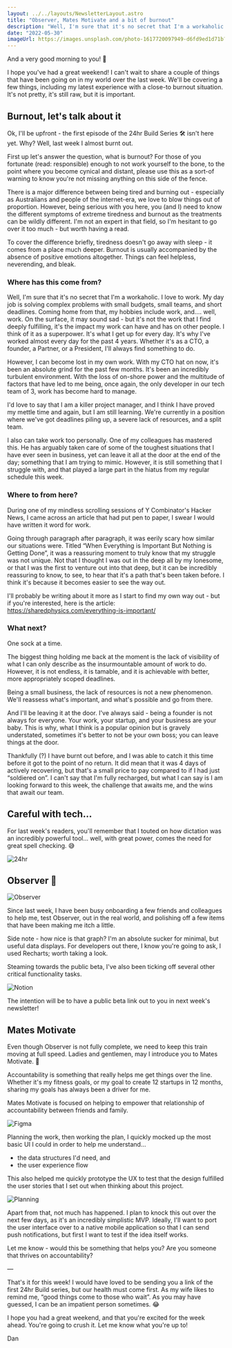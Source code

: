 ```yaml
---
layout: ../../layouts/NewsletterLayout.astro
title: "Observer, Mates Motivate and a bit of burnout"
description: "Well, I'm sure that it's no secret that I'm a workaholic. Whether it's as a CTO, a founder, a Partner, or a President, I'll always find something to do."
date: "2022-05-30"
imageUrl: https://images.unsplash.com/photo-1617720097949-d6fd9ed1d71b?ixlib=rb-1.2.1&ixid=MnwxMjA3fDB8MHxwaG90by1wYWdlfHx8fGVufDB8fHx8&auto=format&fit=crop&w=1160&q=80
---
```


And a very good morning to you! 🥂

I hope you've had a great weekend! I can't wait to share a couple of things that have been going on in my world over the last week. We'll be covering a few things, including my latest experience with a close-to burnout situation. It's not pretty, it's still raw, but it is important.

## Burnout, let's talk about it

Ok, I'll be upfront - the first episode of the 24hr Build Series 🛠️ isn't here yet. Why? Well, last week I almost burnt out.

First up let's answer the question, what is burnout? For those of you fortunate (read: responsible) enough to not work yourself to the bone, to the point where you become cynical and distant, please use this as a sort-of warning to know you're not missing anything on this side of the fence.

There is a major difference between being tired and burning out - especially as Australians and people of the internet-era, we love to blow things out of proportion. However, being serious with you here, you (and I) need to know the different symptoms of extreme tiredness and burnout as the treatments can be wildly different. I'm not an expert in that field, so I'm hesitant to go over it too much - but worth having a read.

To cover the difference briefly, tiredness doesn't go away with sleep - it comes from a place much deeper. Burnout is usually accompanied by the absence of positive emotions altogether. Things can feel helpless, neverending, and bleak.

### Where has this come from?

Well, I'm sure that it's no secret that I'm a workaholic. I love to work. My day job is solving complex problems with small budgets, small teams, and short deadlines. Coming home from that, my hobbies include work, and…. well, work. On the surface, it may sound sad - but it's not the work that I find deeply fulfilling, it's the impact my work can have and has on other people. I think of it as a superpower. It's what I get up for every day. It's why I've worked almost every day for the past 4 years. Whether it's as a CTO, a founder, a Partner, or a President, I'll always find something to do.

However, I can become lost in my own work. With my CTO hat on now, it's been an absolute grind for the past few months. It's been an incredibly turbulent environment. With the loss of on-shore power and the multitude of factors that have led to me being, once again, the only developer in our tech team of 3, work has become hard to manage.

I'd love to say that I am a killer project manager, and I think I have proved my mettle time and again, but I am still learning. We're currently in a position where we've got deadlines piling up, a severe lack of resources, and a split team.

I also can take work too personally. One of my colleagues has mastered this. He has arguably taken care of some of the toughest situations that I have ever seen in business, yet can leave it all at the door at the end of the day; something that I am trying to mimic. However, it is still something that I struggle with, and that played a large part in the hiatus from my regular schedule this week.

### Where to from here?

During one of my mindless scrolling sessions of Y Combinator's Hacker News, I came across an article that had put pen to paper, I swear I would have written it word for work.

Going through paragraph after paragraph, it was eerily scary how similar our situations were. Titled “When Everything is Important But Nothing is Getting Done”, it was a reassuring moment to truly know that my struggle was not unique. Not that I thought I was out in the deep all by my lonesome, or that I was the first to venture out into that deep, but it can be incredibly reassuring to know, to see, to hear that it's a path that's been taken before. I think it's because it becomes easier to see the way out.

I'll probably be writing about it more as I start to find my own way out - but if you're interested, here is the article: https://sharedphysics.com/everything-is-important/

### What next?

One sock at a time.

The biggest thing holding me back at the moment is the lack of visibility of what I can only describe as the insurmountable amount of work to do. However, it is not endless, it is tamable, and it is achievable with better, more appropriately scoped deadlines.

Being a small business, the lack of resources is not a new phenomenon. We'll reassess what's important, and what's possible and go from there.

And I'll be leaving it at the door. I've always said - being a founder is not always for everyone. Your work, your startup, and your business are your baby. This is why, what I think is a popular opinion but is gravely understated, sometimes it's better to not be your own boss; you can leave things at the door.

Thankfully (?) I have burnt out before, and I was able to catch it this time before it got to the point of no return. It did mean that it was 4 days of actively recovering, but that's a small price to pay compared to if I had just “soldiered on”. I can't say that I'm fully recharged, but what I can say is I am looking forward to this week, the challenge that awaits me, and the wins that await our team.

## Careful with tech…

For last week's readers, you'll remember that I touted on how dictation was an incredibly powerful tool… well, with great power, comes the need for great spell checking. 😅

![24hr](/assets/newsletter/2022-05-30/24hr.jpg)

## Observer 🔭

![Observer](/assets/newsletter/2022-05-30/observer.jpg)

Since last week, I have been busy onboarding a few friends and colleagues to help me, test Observer, out in the real world, and polishing off a few items that have been making me itch a little.

Side note - how nice is that graph? I'm an absolute sucker for minimal, but useful data displays. For developers out there, I know you're going to ask, I used Recharts; worth taking a look.

Steaming towards the public beta, I've also been ticking off several other critical functionality tasks.

![Notion](/assets/newsletter/2022-05-30/notion.jpg)

The intention will be to have a public beta link out to you in next week's newsletter!

## Mates Motivate

Even though Observer is not fully complete, we need to keep this train moving at full speed. Ladies and gentlemen, may I introduce you to Mates Motivate. 🙌

Accountability is something that really helps me get things over the line. Whether it's my fitness goals, or my goal to create 12 startups in 12 months, sharing my goals has always been a driver for me.

Mates Motivate is focused on helping to empower that relationship of accountability between friends and family.

![Figma](/assets/newsletter/2022-05-30/figma.jpg)

Planning the work, then working the plan, I quickly mocked up the most basic UI I could in order to help me understand…

- the data structures I'd need, and
- the user experience flow

This also helped me quickly prototype the UX to test that the design fulfilled the user stories that I set out when thinking about this project.

![Planning](/assets/newsletter/2022-05-30/notion-planning.jpg)

Apart from that, not much has happened. I plan to knock this out over the next few days, as it's an incredibly simplistic MVP. Ideally, I'll want to port the user interface over to a native mobile application so that I can send push notifications, but first I want to test if the idea itself works.

Let me know - would this be something that helps you? Are you someone that thrives on accountability?

—

That's it for this week! I would have loved to be sending you a link of the first 24hr Build series, but our health must come first. As my wife likes to remind me, “good things come to those who wait”. As you may have guessed, I can be an impatient person sometimes. 😂

I hope you had a great weekend, and that you're excited for the week ahead. You're going to crush it. Let me know what you're up to!

Dan
